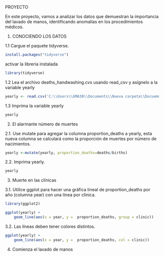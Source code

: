 PROYECTO

En este proyecto, vamos a analizar los datos que demuestran la importancia del lavado de manos, identificando anomalías en los procedimientos médicos.

1. CONOCIENDO LOS DATOS

1.1 Cargue el paquete tidyverse.

```r
install.packages("tidyverse")
```
activar la libreria instalada

```r
library(tidyverse)
```

1.2 Lea el archivo deaths_handwashing.cvs usando read_csv y asígnelo a la variable yearly

```r
yearly <- read.csv('C:\\Users\\GMA30\\Documents\\Nueva carpeta\\Docuemntos\\Proyecto\\deaths_handwashing.csv',header=TRUE, stringsAsFactors=FALSE)

```

1.3 Imprima la variable yearly

```r
yearly
```

2. El alarmante número de muertes

2.1. Use mutate para agregar la columna proportion_deaths a yearly, esta nueva columna se
calculará como la proporción de muertes por número de nacimientos.

```r
yearly <-mutate(yearly, proportion_deaths=deaths/births)

```

2.2. Imprima yearly.

```r
yearly
```

3. Muerte en las clínicas

3.1. Utilice ggplot para hacer una gráfica lineal de proportion_deaths por año (columna
year) con una línea por clínica.

```r
library(ggplot2)

ggplot(yearly) +
    geom_line(aes(x = year, y =  proportion_deaths, group = clinic))
```
3.2. Las líneas deben tener colores distintos.

```r
ggplot(yearly) +
    geom_line(aes(x = year, y =  proportion_deaths, col = clinic))
```

4. Comienza el lavado de manos
